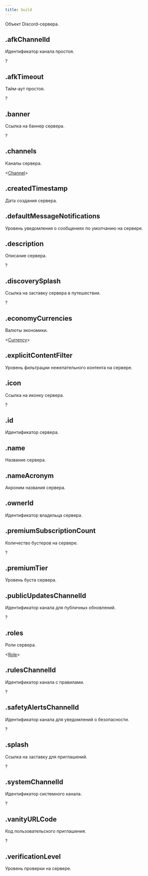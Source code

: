 ```yaml
---
title: Guild
---
```



Объект Discord-сервера.

## .afkChannelId

Идентификатор канала простоя.

?<MdnRef dataType="String" />

## .afkTimeout

Тайм-аут простоя.

?<MdnRef dataType="Number" />

## .banner

Ссылка на баннер сервера.

?<MdnRef dataType="String" />

## .channels

Каналы сервера.

<MdnRef dataType="Array" />\<[Channel](channel.mdx)>

## .createdTimestamp

Дата создания сервера.

<MdnRef dataType="Number" />

## .defaultMessageNotifications

Уровень уведомления о сообщениях по умолчанию на сервере.

<MdnRef dataType="Number" />

## .description

Описание сервера.

?<MdnRef dataType="String" />

## .discoverySplash

Ссылка на заставку сервера в путешествии.

?<MdnRef dataType="String" />

## .economyCurrencies

Валюты экономики.

<MdnRef dataType="Array" />\<[Currency](currency.mdx)>

## .explicitContentFilter

Уровень фильтрации нежелательного контента на сервере.

<MdnRef dataType="Number" />

## .icon

Ссылка на иконку сервера.

?<MdnRef dataType="String" />

## .id

Идентификатор сервера.

<MdnRef dataType="String" />

## .name

Название сервера.

<MdnRef dataType="String" />

## .nameAcronym

Акроним названия сервера.

<MdnRef dataType="String" />

## .ownerId

Идентификатор владельца сервера.

<MdnRef dataType="String" />

## .premiumSubscriptionCount

Количество бустеров на сервере.

?<MdnRef dataType="Number" />

## .premiumTier

Уровень буста сервера.

<MdnRef dataType="Number" />

## .publicUpdatesChannelId

Идентификатор канала для публичных обновлений.

?<MdnRef dataType="String" />

## .roles

Роли сервера.

<MdnRef dataType="Array" />\<[Role](role.mdx)>

## .rulesChannelId

Идентификатор канала с правилами.

?<MdnRef dataType="String" />

## .safetyAlertsChannelId

Идентификатор канала для уведомлений о безопасности.

?<MdnRef dataType="String" />

## .splash

Ссылка на заставку для приглашений.

?<MdnRef dataType="String" />

## .systemChannelId

Идентификатор системного канала.

?<MdnRef dataType="String" />

## .vanityURLCode

Код пользовательского приглашения.

?<MdnRef dataType="String" />

## .verificationLevel

Уровень проверки на сервере.

<MdnRef dataType="Number" />

